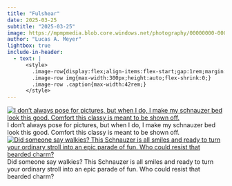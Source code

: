 ```yaml
---
title: "Fulshear"
date: 2025-03-25
subtitle: "2025-03-25"
image: https://mpmpmedia.blob.core.windows.net/photography/00000000-0000-0000-f947-d827942227b2/thumbnail/2025_03_25_Fulshear/20250325_0001.jpg
author: "Lucas A. Meyer"
lightbox: true
include-in-header:
  - text: |
      <style>
        .image-row{display:flex;align-items:flex-start;gap:1rem;margin:1rem 0;}
        .image-row img{max-width:300px;height:auto;flex-shrink:0;}
        .image-row .caption{max-width:42rem;}
      </style>
---
```



::: {.image-row}
[![I don’t always pose for pictures, but when I do, I make my schnauzer bed look this good. Comfort this classy is meant to be shown off.](https://mpmpmedia.blob.core.windows.net/photography/00000000-0000-0000-f947-d827942227b2/thumbnail/2025_03_25_Fulshear/20250325_0001.jpg){.lightbox title="I don’t always pose for pictures, but when I do, I make my schnauzer bed look this good. Comfort this classy is meant to be shown off." alt="I don’t always pose for pictures, but when I do, I make my schnauzer bed look this good. Comfort this classy is meant to be shown off."}](https://mpmpmedia.blob.core.windows.net/photography/00000000-0000-0000-f947-d827942227b2/web/2025_03_25_Fulshear/20250325_0001.jpg)
<div class="caption">I don’t always pose for pictures, but when I do, I make my schnauzer bed look this good. Comfort this classy is meant to be shown off.</div>
:::


::: {.image-row}
[![Did someone say walkies? This Schnauzer is all smiles and ready to turn your ordinary stroll into an epic parade of fun. Who could resist that bearded charm?](https://mpmpmedia.blob.core.windows.net/photography/00000000-0000-0000-f947-d827942227b2/thumbnail/2025_03_25_Fulshear/20250325_0003.jpg){.lightbox title="Did someone say walkies? This Schnauzer is all smiles and ready to turn your ordinary stroll into an epic parade of fun. Who could resist that bearded charm?" alt="Did someone say walkies? This Schnauzer is all smiles and ready to turn your ordinary stroll into an epic parade of fun. Who could resist that bearded charm?"}](https://mpmpmedia.blob.core.windows.net/photography/00000000-0000-0000-f947-d827942227b2/web/2025_03_25_Fulshear/20250325_0003.jpg)
<div class="caption">Did someone say walkies? This Schnauzer is all smiles and ready to turn your ordinary stroll into an epic parade of fun. Who could resist that bearded charm?</div>
:::

